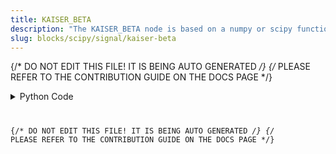 ```yaml
---
title: KAISER_BETA
description: "The KAISER_BETA node is based on a numpy or scipy function."
slug: blocks/scipy/signal/kaiser-beta
---
```


{/* DO NOT EDIT THIS FILE! IT IS BEING AUTO GENERATED */}
{/* PLEASE REFER TO THE CONTRIBUTION GUIDE ON THE DOCS PAGE */}


<PythonDocsDisplay docstring={docstring} />
<details>
<summary>Python Code</summary>



<Code code={pythonCode} lang="py" wrap theme="dracula" />

[Find this Flojoy Block on GitHub](https://github.com/flojoy-ai/blocks/blob/main/blocks/SCIPY/SIGNAL/KAISER_BETA/KAISER_BETA.py)

</details>

{/* DO NOT EDIT THIS FILE! IT IS BEING AUTO GENERATED */}
{/* PLEASE REFER TO THE CONTRIBUTION GUIDE ON THE DOCS PAGE */}
